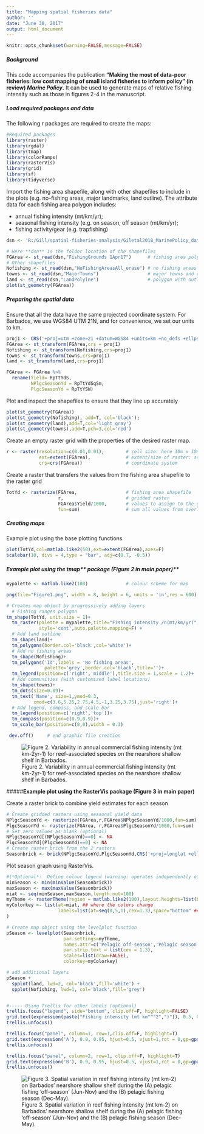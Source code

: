 ```yaml
---
title: "Mapping spatial fisheries data"
author: ''
date: "June 30, 2017"
output: html_document
---
```

```r
knitr::opts_chunk$set(warning=FALSE,message=FALSE)
```
     
   
##### **Background**
This code accompanies the publication **"Making the most of data-poor fisheries: low cost mapping of small island fisheries to inform policy" (in review) *Marine Policy*.** It can be used to generate maps of relative fishing intensity such as those in figures 2-4 in the manuscript. 

  
##### **Load required packages and data**
The following r packages are required to create the maps:
```r
#Required packages
library(raster)
library(rgdal)
library(tmap)
library(colorRamps)
library(rasterVis)
library(grid)
library(sf)
library(tidyverse)
```

Import the fishing area shapefile, along with other shapefiles to include in the plots (e.g. no-fishing areas, major landmarks, land outline). The attribute data for each fishing area polygon includes: 

* annual fishing intensity (mt/km/yr); 
* seasonal fishing intensity (e.g. on season, off season (mt/km/yr);
* fishing activity/gear (e.g. trapfishing)

```r
dsn <- 'R:/Gill/spatial-fisheries-analysis/Giletal2018_MarinePolicy_data'
```

```r
# Here **dsn** is the folder location of the shapefiles
FGArea <- st_read(dsn,"FishingGrounds 1Apr17")      # fishing area polygons with attribute data
# Other shapefiles 
Nofishing <- st_read(dsn,"NoFishingAreasAll_erase") # no fishing areas
towns <- st_read(dsn,"MajorTowns")                  # major towns and communities
land <- st_read(dsn,"LandPolyine")                  # polygon with outline of the land area
plot(st_geometry(FGArea))

```



##### **Preparing the spatial data**
Ensure that all the data have the same projected coordinate system. For Barbados, we use WGS84 UTM 21N, and for convenience, we set our units to km.  
```r
proj1 <- CRS('+proj=utm +zone=21 +datum=WGS84 +units=km +no_defs +ellps=WGS84 +towgs84=0,0,0')
FGArea <- st_transform(FGArea,crs = proj1)
Nofishing <- st_transform(Nofishing,crs=proj1)
towns <- st_transform(towns,crs=proj1)
land <- st_transform(land,crs=proj1)
```

```r
FGArea <- FGArea %>% 
  rename(Yield= RpTtYdS,
         NPlgcSeasonYd = RpTtYdSqSm,
         PlgcSeasonYd = RpTtYSW)

```

Plot and inspect the shapefiles to ensure that they line up accurately
```r
plot(st_geometry(FGArea))
plot(st_geometry(Nofishing), add=T, col='black');
plot(st_geometry(land),add=T,col='light gray')
plot(st_geometry(towns),add=T,pch=3,col='red')
```

Create an empty raster grid with the properties of the desired raster map. 
```r
r <- raster(resolution=c(0.01,0.01),        # cell size: here 10m x 10m as units in km
            ext=extent(FGArea),             # extent/size of raster: set to fishing polygon area
            crs=crs(FGArea))                # coordinate system
```

Create a raster that transfers the values from the fishing area shapefile to the raster grid
```r
TotYd <- rasterize(FGArea,                  # fishing area shapefile
                   r,                       # gridded raster
                   FGArea$Yield/1000,       # values to assign to the grid cells (Yield (kg) to metric tons)
                   fun=sum)                 # sum all values from overlapping polygon features

```

##### **Creating maps**
Example plot using the base plotting functions
```r
plot(TotYd,col=matlab.like2(50),ext=extent(FGArea),axes=F)
scalebar(10, divs = 4,type = "bar", adj=c(0.7, -0.5))
```

##### **Example plot using the **tmap** package (Figure 2 in main paper)**  
```r
mypalette <- matlab.like2(100)              # colour scheme for map

png(file="Figure1.png", width = 8, height = 6, units = 'in',res = 600) # create hi-res png file

# Creates map object by progressively adding layers
  # Fishing ranges polygon
tm_shape(TotYd, unit.size = 1)+              
  tm_raster(palette = mypalette,title="Fishing intensity /n(mt/km/yr)",
            style='cont',auto.palette.mapping=F) +
  # Add land outline
  tm_shape(land)+
  tm_polygons(border.col='black',col='white')+
  # Add no fishing areas
  tm_shape(Nofishing)+
  tm_polygons('Id',labels = 'No fishing areas',
              palette='grey',border.col='black',title='')+
  tm_legend(position=c('right','middle'),title.size = 1,scale = 1.2)+
  # Add communities (with customized label locations)
  tm_shape(towns)+
  tm_dots(size=0.09)+
  tm_text('Name', size=1,ymod=0.3,
          xmod=c(3.6,5.25,2.75,4.5,-1,3.25,3.75),just='right')+
  # Add legend, compass, and scale bar
  tm_legend(position=c('right','top'))+
  tm_compass(position=c(0.9,0.9))+
  tm_scale_bar(position=c(0,0),width = 0.3)

 dev.off()     # end graphic file creation 
```
  
![Figure 2. Variability in annual commercial fishing intensity (mt km-2yr-1) for reef-associated species on the nearshore shallow shelf in Barbados.  ](C:/Users/LocalAdmin/Documents/Data analysis/Bdos fisheries/Figure2_5Jul17.png)  
  


#####**Example plot using the RasterVis package (Figure 3 in main paper)**

Create a raster brick to combine yield estimates for each season
```r
# Create gridded rasters using seasonal yield data
NPlgcSeasonYd <- rasterize(FGArea,r,FGArea$NPlgcSeasonYd/1000,fun=sum)  
PlgcSeasonYd <- rasterize(FGArea, r,FGArea$PlgcSeasonYd/1000,fun=sum)
# Set zero values as blank (optional)
NPlgcSeasonYd[(NPlgcSeasonYd)==0] <- NA                                 
PlgcSeasonYd[(PlgcSeasonYd)==0] <- NA
# Create raster brick from the 2 rasters
Seasonbrick <- brick(NPlgcSeasonYd,PlgcSeasonYd,CRS('+proj=longlat +ellps=WGS84'))                      
```

Plot season graph using RasterVis.
```r
#(*Optional*:  Define colour legend (warning: operates independently of map colours). Here the range of values and break points from the data are used)
minSeason <- min(minValue(Seasonbrick))
maxSeason <- max(maxValue(Seasonbrick))
miat <- seq(minSeason,maxSeason,length.out=100)
myTheme <- rasterTheme(region = matlab.like2(100),layout.heights=list(bottom.padding=4))
myColorkey <- list(at=miat, ## where the colors change
                   labels=list(at=seq(0,5,1),cex=1.3),space="bottom" ## where to print labels
)

# Create map object using the levelplot function
pSeason <- levelplot(Seasonbrick,                                         # rasterbrick object
                     par.settings=myTheme,                                # plot options (optional)
                     names.attr=c('Pelagic off-season','Pelagic season'), # panel names
                     par.strip.text = list(cex = 1.3),                    # size of text in panels
                     scales=list(draw=FALSE),                             # surpress marginal graphics
                     colorkey=myColorkey)                                 # settings for the colour legend

# add additional layers
pSeason + 
  spplot(land, lwd=2, col='black',fill='white') +
  spplot(Nofishing, lwd=1, col='black',fill='grey')


#----- Using Trellis for other labels (optional)
trellis.focus("legend", side="bottom", clip.off=F, highlight=FALSE)
grid.text(expression(paste("Fishing intensity (mt km"^"2",")")), 0.5, 0, hjust=0.5, vjust=1.5,rot = 0,gp=gpar(fontsize=14))
trellis.unfocus()

trellis.focus("panel", column=1, row=1,clip.off=F, highlight=T)
grid.text(expression('A'), 0.9, 0.95, hjust=0.5, vjust=1,rot = 0,gp=gpar(fontsize=14))
trellis.unfocus()

trellis.focus("panel", column=2, row=1, clip.off=F, highlight=T)
grid.text(expression('B'), 0.9, 0.95, hjust=0.5, vjust=1,rot = 0,gp=gpar(fontsize=14))
trellis.unfocus()

```

![Figure 3. Spatial variation in reef fishing intensity (mt km-2) on Barbados' nearshore shallow shelf during the (A) pelagic fishing ‘off-season’ (Jun-Nov) and the (B) pelagic fishing season (Dec-May).](C:/Users/LocalAdmin/Documents/Data analysis/Bdos fisheries/Figure 3_5Jul17.png)

